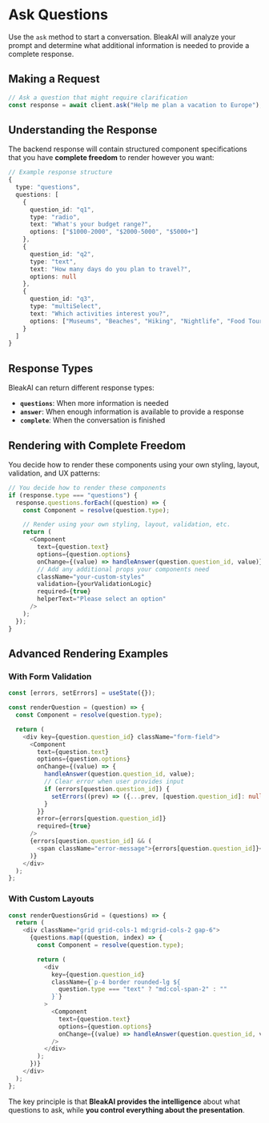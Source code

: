# Ask Questions

Use the `ask` method to start a conversation. BleakAI will analyze your prompt and determine what additional information is needed to provide a complete response.

## Making a Request

```typescript
// Ask a question that might require clarification
const response = await client.ask("Help me plan a vacation to Europe");
```

## Understanding the Response

The backend response will contain structured component specifications that you have **complete freedom** to render however you want:

```typescript
// Example response structure
{
  type: "questions",
  questions: [
    {
      question_id: "q1",
      type: "radio",
      text: "What's your budget range?",
      options: ["$1000-2000", "$2000-5000", "$5000+"]
    },
    {
      question_id: "q2",
      type: "text",
      text: "How many days do you plan to travel?",
      options: null
    },
    {
      question_id: "q3",
      type: "multiSelect",
      text: "Which activities interest you?",
      options: ["Museums", "Beaches", "Hiking", "Nightlife", "Food Tours"]
    }
  ]
}
```

## Response Types

BleakAI can return different response types:

- **`questions`**: When more information is needed
- **`answer`**: When enough information is available to provide a response
- **`complete`**: When the conversation is finished

## Rendering with Complete Freedom

You decide how to render these components using your own styling, layout, validation, and UX patterns:

```typescript
// You decide how to render these components
if (response.type === "questions") {
  response.questions.forEach((question) => {
    const Component = resolve(question.type);

    // Render using your own styling, layout, validation, etc.
    return (
      <Component
        text={question.text}
        options={question.options}
        onChange={(value) => handleAnswer(question.question_id, value)}
        // Add any additional props your components need
        className="your-custom-styles"
        validation={yourValidationLogic}
        required={true}
        helperText="Please select an option"
      />
    );
  });
}
```

## Advanced Rendering Examples

### With Form Validation

```typescript
const [errors, setErrors] = useState({});

const renderQuestion = (question) => {
  const Component = resolve(question.type);

  return (
    <div key={question.question_id} className="form-field">
      <Component
        text={question.text}
        options={question.options}
        onChange={(value) => {
          handleAnswer(question.question_id, value);
          // Clear error when user provides input
          if (errors[question.question_id]) {
            setErrors((prev) => ({...prev, [question.question_id]: null}));
          }
        }}
        error={errors[question.question_id]}
        required={true}
      />
      {errors[question.question_id] && (
        <span className="error-message">{errors[question.question_id]}</span>
      )}
    </div>
  );
};
```

### With Custom Layouts

```typescript
const renderQuestionsGrid = (questions) => {
  return (
    <div className="grid grid-cols-1 md:grid-cols-2 gap-6">
      {questions.map((question, index) => {
        const Component = resolve(question.type);

        return (
          <div
            key={question.question_id}
            className={`p-4 border rounded-lg ${
              question.type === "text" ? "md:col-span-2" : ""
            }`}
          >
            <Component
              text={question.text}
              options={question.options}
              onChange={(value) => handleAnswer(question.question_id, value)}
            />
          </div>
        );
      })}
    </div>
  );
};
```

The key principle is that **BleakAI provides the intelligence** about what questions to ask, while **you control everything about the presentation**.
